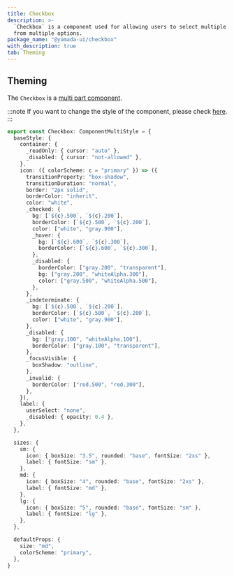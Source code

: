 ```yaml
---
title: Checkbox
description: >-
  `Checkbox` is a component used for allowing users to select multiple values
  from multiple options.
package_name: "@yamada-ui/checkbox"
with_description: true
tab: Theming
---
```


## Theming

The `Checkbox` is a [multi part component](/styled-system/theming/component-style#multi-part-component).

:::note
If you want to change the style of the component, please check [here](/styled-system/theming/customize-theme#changing-the-style-of-components).
:::

```ts
export const Checkbox: ComponentMultiStyle = {
  baseStyle: {
    container: {
      _readOnly: { cursor: "auto" },
      _disabled: { cursor: "not-allowed" },
    },
    icon: ({ colorScheme: c = "primary" }) => ({
      transitionProperty: "box-shadow",
      transitionDuration: "normal",
      border: "2px solid",
      borderColor: "inherit",
      color: "white",
      _checked: {
        bg: [`${c}.500`, `${c}.200`],
        borderColor: [`${c}.500`, `${c}.200`],
        color: ["white", "gray.900"],
        _hover: {
          bg: [`${c}.600`, `${c}.300`],
          borderColor: [`${c}.600`, `${c}.300`],
        },
        _disabled: {
          borderColor: ["gray.200", "transparent"],
          bg: ["gray.200", "whiteAlpha.300"],
          color: ["gray.500", "whiteAlpha.500"],
        },
      },
      _indeterminate: {
        bg: [`${c}.500`, `${c}.200`],
        borderColor: [`${c}.500`, `${c}.200`],
        color: ["white", "gray.900"],
      },
      _disabled: {
        bg: ["gray.100", "whiteAlpha.100"],
        borderColor: ["gray.100", "transparent"],
      },
      _focusVisible: {
        boxShadow: "outline",
      },
      _invalid: {
        borderColor: ["red.500", "red.300"],
      },
    }),
    label: {
      userSelect: "none",
      _disabled: { opacity: 0.4 },
    },
  },

  sizes: {
    sm: {
      icon: { boxSize: "3.5", rounded: "base", fontSize: "2xs" },
      label: { fontSize: "sm" },
    },
    md: {
      icon: { boxSize: "4", rounded: "base", fontSize: "2xs" },
      label: { fontSize: "md" },
    },
    lg: {
      icon: { boxSize: "5", rounded: "base", fontSize: "sm" },
      label: { fontSize: "lg" },
    },
  },

  defaultProps: {
    size: "md",
    colorScheme: "primary",
  },
}
```
